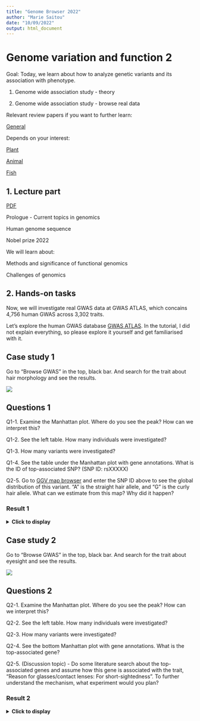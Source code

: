 ```yaml
---
title: "Genome Browser 2022"
author: "Marie Saitou"
date: "10/09/2022"
output: html_document
---
```



# Genome variation and function 2

Goal: Today, we learn about how to analyze genetic variants and its association with phenotype.

(1) Genome wide association study - theory

(2) Genome wide association study - browse real data

Relevant review papers if you want to further learn:

[General](https://www.nature.com/articles/s41576-019-0127-1)

Depends on your interest:

[Plant](https://www.nature.com/articles/nrg.2017.82) 

[Animal](https://www.nature.com/articles/s41576-018-0082-2)

[Fish](https://www.nature.com/articles/s41576-020-0227-y)



## 1. Lecture part 

[PDF](https://github.com/mariesaitou/Bio322/blob/master/docs/assets/Bio322.2022/bio322_2022/Bio322_module2_functional_genomics2.pdf)


Prologue - Current topics in genomics 

Human genome sequence 

Nobel prize 2022

We will learn about:

Methods and significance of functional genomics

Challenges of genomics



## 2. Hands-on tasks


Now, we will investigate real GWAS data at GWAS ATLAS, which concains 4,756 human GWAS across 3,302 traits.

Let's explore the human GWAS database [GWAS ATLAS](https://atlas.ctglab.nl/). In the tutorial, I did not explain everything, so please explore it yourself and get familiarised with it.




## Case study 1

Go to "Browse GWAS" in the top, black bar. And search for the trait about hair morphology and see the results.


![](https://mariesaitou.github.io/Bio322/assets/Bio322.2022/hair.png)


## Questions 1

Q1-1. Examine the Manhattan plot. Where do you see the peak? How can we interpret this? 

Q1-2. See the left table. How many individuals were investigated?

Q1-3. How many variants were investigated?

Q1-4. See the table under the Manhattan plot with gene annotations. What is the ID of top-associated SNP? (SNP ID: rsXXXXX)

Q2-5.  Go to [GGV map browser](https://popgen.uchicago.edu/ggv/) and enter the SNP ID above to see the global distribution of this variant. "A" is the straight hair allele, and "G" is the curly hair allele. What can we estimate from this map? Why did it happen?



### Result 1
<details>
  <summary> **Click to display**</summary>      

https://atlas.ctglab.nl/traitDB/4023


A1-1. There is one big peak at chromosome 2. It is plausible that one genetic factor with very strong effect is associated with this trait.

A1-2. 4878 individuals

A1-3. 560921 SNPs

A1-4. rs260643 

A1-5. Straight hair type is thought to be adaptive in East Asia in human evolution. Why? There are a lot of theory but there is not a concrete consensus yet. 

[if you are interested](https://www.sciencedirect.com/science/article/pii/S0092867413000676)
In this paper, they generated a knock-in mouse model to investigate the function of hair-morphology altering variant. In the mouce model, they observed increased hair thickness, but also change the morphology of mammary and eccrine glands.

</details> 




## Case study 2

Go to "Browse GWAS" in the top, black bar. And search for the trait about eyesight and see the results.


![](https://mariesaitou.github.io/Bio322/assets/Bio322.2022/eye.png)


## Questions 2

Q2-1. Examine the Manhattan plot. Where do you see the peak? How can we interpret this? 

Q2-2. See the left table. How many individuals were investigated?

Q2-3. How many variants were investigated?

Q2-4. See the bottom Manhattan plot with gene annotations. What is the top-associated gene?

Q2-5. (Discussion topic) - Do some literature search about the top-associated genes and assume how this gene is associated with the trait, "Reason for glasses/contact lenses: For short-sightedness". To further understand the mechanism, what experiment would you plan?


### Result 2
<details>
  <summary> **Click to display**</summary>      
  
https://atlas.ctglab.nl/traitDB/3539

A2-1. There are multiple peaks, in the chromosomes 1, 2, 4, 6, 8, 10, 15...  The obserbation implies that multiple loci are associated with this trait (The trait is polygenic).

A2-2. 78647 samples (See the left box, "N")

A2-3. 9223534 SNPs (See the left box, "Nsnps")

A2-4. PRSS56 (the dot with lowest P-value = highest -log10P value)

A2-5. Put what you have discussed on CANVAS "Discussion" with the full names of participants who contributed to the discussion. 
 
</details> 




